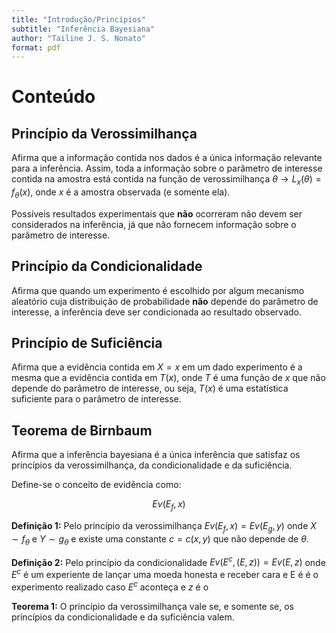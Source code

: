```yaml
---
title: "Introdução/Princípios"
subtitle: "Inferência Bayesiana"
author: "Tailine J. S. Nonato"
format: pdf
---
```


# Conteúdo

## Princípio da Verossimilhança
Afirma que a informação contida nos dados é a única informação relevante para a inferência. Assim, toda a informação sobre o parâmetro de interesse contida na amostra está contida na função de verossimilhança $\theta \rightarrow L_x(\theta) = f_\theta(x)$, onde $x$ é a amostra observada (e somente ela).

Possíveis resultados experimentais que **não** ocorreram não devem ser considerados na inferência, já que não fornecem informação sobre o parâmetro de interesse.

## Princípio da Condicionalidade

Afirma que quando um experimento é escolhido por algum mecanismo aleatório cuja distribuição de probabilidade **não** depende do parâmetro de interesse, a inferência deve ser condicionada ao resultado observado.

## Princípio de Suficiência

Afirma que a evidência contida em $X=x$ em um dado experimento é a mesma que a evidência contida em $T(x)$, onde $T$ é uma função de $x$ que não depende do parâmetro de interesse, ou seja, $T(x)$ é uma estatística suficiente para o parâmetro de interesse.

## Teorema de Birnbaum

Afirma que a inferência bayesiana é a única inferência que satisfaz os princípios da verossimilhança, da condicionalidade e da suficiência.

Define-se o conceito de evidência como:

$$
Ev(E_f,x)
$$

**Definição 1:** Pelo princípio da verossimilhança $Ev(E_f,x) = Ev(E_g,y)$ onde $X \sim f_\theta$ e $Y \sim g_\theta$ e existe uma constante $c=c(x,y)$ que não depende de $\theta$.   

**Definição 2:** Pelo princípio da condicionalidade $Ev(E^c,(E,z)) = Ev(E,z)$ onde $E^c$ é um experiente de lançar uma moeda honesta e receber cara e E é é o experimento realizado caso $E^c$ aconteça e $z$ é o 

**Teorema 1:** O princípio da verossimilhança vale se, e somente se, os princípios da condicionalidade e da suficiência valem.


